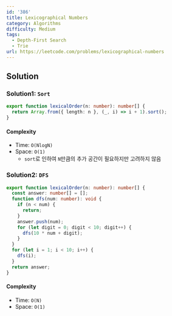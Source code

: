 ```yaml
---
id: '386'
title: Lexicographical Numbers
category: Algorithms
difficulty: Medium
tags:
  - Depth-First Search
  - Trie
url: https://leetcode.com/problems/lexicographical-numbers
---
```


## Solution

### Solution1: `Sort`

```typescript showLineNumbers
export function lexicalOrder(n: number): number[] {
  return Array.from({ length: n }, (_, i) => i + 1).sort();
}
```

#### Complexity

- Time: `O(NlogN)`
- Space: `O(1)`
  - `sort`로 인하여 `N`만큼의 추가 공간이 필요하지만 고려하지 않음

### Solution2: `DFS`

```typescript showLineNumbers
export function lexicalOrder(n: number): number[] {
  const answer: number[] = [];
  function dfs(num: number): void {
    if (n < num) {
      return;
    }
    answer.push(num);
    for (let digit = 0; digit < 10; digit++) {
      dfs(10 * num + digit);
    }
  }
  for (let i = 1; i < 10; i++) {
    dfs(i);
  }
  return answer;
}
```

#### Complexity

- Time: `O(N)`
- Space: `O(1)`

